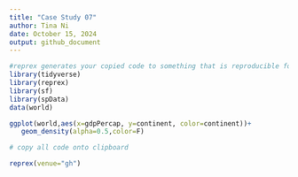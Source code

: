 ```yaml
---
title: "Case Study 07"
author: Tina Ni
date: October 15, 2024
output: github_document
---
```

 
```r
#reprex generates your copied code to something that is reproducible for others to view
library(tidyverse)
library(reprex)
library(sf)
library(spData)
data(world)

ggplot(world,aes(x=gdpPercap, y=continent, color=continent))+
   geom_density(alpha=0.5,color=F)

# copy all code onto clipboard

reprex(venue="gh")
```